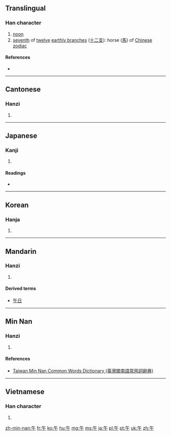 {{also|牛|干}}
==Translingual==

===Han character===
{{Han char|rn=24|rad=十|as=02|sn=4|four=8040<sub>0</sub>|canj=人十 (OJ), X人十 (XOJ)|ids=⿱[[𠂉]][[十]]}}

# [[noon]]
# [[seventh]] of [[twelve]] [[earthly branch]]es ([[十二支]]): horse ([[馬]]) of [[W:Chinese zodiac|Chinese zodiac]]

====References====
* {{Han ref|kx=0156.040|dkj=02703|dj=0354.010|hdz=10406.010|uh=5348|ud=21320|bh=A4C8|bd=42184}}

----

==Cantonese==

===Hanzi===
{{yue-hanzi|jyut=[[ng5]]|y=ng5}}

# {{defn|lang=yue|sort=十02}}

----

==Japanese==

===Kanji===
{{ja-kanji|grade=2|rs=十02}}

# {{defn|lang=ja|sort=十02}}

====Readings====
* {{ja-readings
|goon=[[ご]] (go)
|kanon=[[ご]] (go)
|kun=[[うま]] (uma)}}

----

==Korean==

===Hanja===
{{ko-hanja|hangeul=오|eumhun=낮|rv=o|mr=o|y=o}}

# {{defn|lang=ko|sort=十02}}

----

==Mandarin==

===Hanzi===
{{cmn-hanzi|pin=[[wǔ]] ([[wu3]])|wg=wu<sup>3</sup>}}

# {{defn|lang=cmn|sort=十02}}

====Derived terms====
* [[午日]]

----

==Min Nan==

===Hanzi===
{{nan-hanzi|tlpa=ngóo (ngoo<sup>2</sup>), gōo (goo<sup>7</sup>)}}

# {{defn|lang=nan|sort=十02}}

====References====
*[http://twblg.dict.edu.tw/holodict_new/result_detail.jsp?n_no=786&curpage=1&sample=%E5%8D%88&radiobutton=1&querytarget=1&limit=20&pagenum=1&rowcount=6 Taiwan Min Nan Common Words Dictionary (臺灣閩南語常用詞辭典)]

----

==Vietnamese==

===Han character===
{{vi-hantu|[[ngọ]], [[ngỏ]], [[ngõ]]|rs=十02}}

# {{defn|lang=vi|sort=十02}}

[[zh-min-nan:午]]
[[fr:午]]
[[ko:午]]
[[hu:午]]
[[mg:午]]
[[ms:午]]
[[ja:午]]
[[pl:午]]
[[pt:午]]
[[uk:午]]
[[zh:午]]